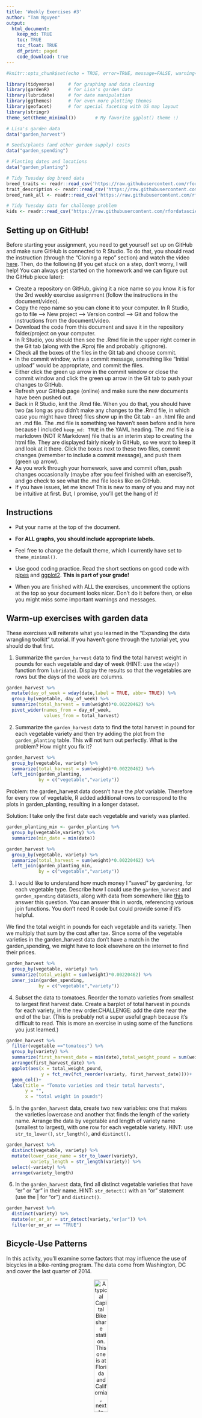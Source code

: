 ```yaml
---
title: 'Weekly Exercises #3'
author: "Tam Nguyen"
output: 
  html_document:
    keep_md: TRUE
    toc: TRUE
    toc_float: TRUE
    df_print: paged
    code_download: true
---
```



```r
#knitr::opts_chunk$set(echo = TRUE, error=TRUE, message=FALSE, warning=FALSE)
```

```r
library(tidyverse)     # for graphing and data cleaning
library(gardenR)       # for Lisa's garden data
library(lubridate)     # for date manipulation
library(ggthemes)      # for even more plotting themes
library(geofacet)      # for special faceting with US map layout
library(stringr)       
theme_set(theme_minimal())       # My favorite ggplot() theme :)
```

```r
# Lisa's garden data
data("garden_harvest")

# Seeds/plants (and other garden supply) costs
data("garden_spending")

# Planting dates and locations
data("garden_planting")

# Tidy Tuesday dog breed data
breed_traits <- readr::read_csv('https://raw.githubusercontent.com/rfordatascience/tidytuesday/master/data/2022/2022-02-01/breed_traits.csv')
trait_description <- readr::read_csv('https://raw.githubusercontent.com/rfordatascience/tidytuesday/master/data/2022/2022-02-01/trait_description.csv')
breed_rank_all <- readr::read_csv('https://raw.githubusercontent.com/rfordatascience/tidytuesday/master/data/2022/2022-02-01/breed_rank.csv')

# Tidy Tuesday data for challenge problem
kids <- readr::read_csv('https://raw.githubusercontent.com/rfordatascience/tidytuesday/master/data/2020/2020-09-15/kids.csv')
```

## Setting up on GitHub!

Before starting your assignment, you need to get yourself set up on GitHub and make sure GitHub is connected to R Studio. To do that, you should read the instruction (through the "Cloning a repo" section) and watch the video [here](https://github.com/llendway/github_for_collaboration/blob/master/github_for_collaboration.md). Then, do the following (if you get stuck on a step, don't worry, I will help! You can always get started on the homework and we can figure out the GitHub piece later):

* Create a repository on GitHub, giving it a nice name so you know it is for the 3rd weekly exercise assignment (follow the instructions in the document/video).  
* Copy the repo name so you can clone it to your computer. In R Studio, go to file --> New project --> Version control --> Git and follow the instructions from the document/video.  
* Download the code from this document and save it in the repository folder/project on your computer.  
* In R Studio, you should then see the .Rmd file in the upper right corner in the Git tab (along with the .Rproj file and probably .gitignore).  
* Check all the boxes of the files in the Git tab and choose commit.  
* In the commit window, write a commit message, something like "Initial upload" would be appropriate, and commit the files.  
* Either click the green up arrow in the commit window or close the commit window and click the green up arrow in the Git tab to push your changes to GitHub.  
* Refresh your GitHub page (online) and make sure the new documents have been pushed out.  
* Back in R Studio, knit the .Rmd file. When you do that, you should have two (as long as you didn't make any changes to the .Rmd file, in which case you might have three) files show up in the Git tab - an .html file and an .md file. The .md file is something we haven't seen before and is here because I included `keep_md: TRUE` in the YAML heading. The .md file is a markdown (NOT R Markdown) file that is an interim step to creating the html file. They are displayed fairly nicely in GitHub, so we want to keep it and look at it there. Click the boxes next to these two files, commit changes (remember to include a commit message), and push them (green up arrow).  
* As you work through your homework, save and commit often, push changes occasionally (maybe after you feel finished with an exercise?), and go check to see what the .md file looks like on GitHub.  
* If you have issues, let me know! This is new to many of you and may not be intuitive at first. But, I promise, you'll get the hang of it! 



## Instructions

* Put your name at the top of the document. 

* **For ALL graphs, you should include appropriate labels.** 

* Feel free to change the default theme, which I currently have set to `theme_minimal()`. 

* Use good coding practice. Read the short sections on good code with [pipes](https://style.tidyverse.org/pipes.html) and [ggplot2](https://style.tidyverse.org/ggplot2.html). **This is part of your grade!**

* When you are finished with ALL the exercises, uncomment the options at the top so your document looks nicer. Don't do it before then, or else you might miss some important warnings and messages.


## Warm-up exercises with garden data

These exercises will reiterate what you learned in the "Expanding the data wrangling toolkit" tutorial. If you haven't gone through the tutorial yet, you should do that first.

  1. Summarize the `garden_harvest` data to find the total harvest weight in pounds for each vegetable and day of week (HINT: use the `wday()` function from `lubridate`). Display the results so that the vegetables are rows but the days of the week are columns.

```r
garden_harvest %>% 
  mutate(day_of_week = wday(date,label = TRUE, abbr= TRUE)) %>%
  group_by(vegetable, day_of_week) %>% 
  summarize(total_harvest = sum(weight)*0.00220462) %>% 
  pivot_wider(names_from = day_of_week,
              values_from = total_harvest) 
```

  2. Summarize the `garden_harvest` data to find the total harvest in pound for each vegetable variety and then try adding the plot from the `garden_planting` table. This will not turn out perfectly. What is the problem? How might you fix it?

```r
garden_harvest %>% 
  group_by(vegetable, variety) %>% 
  summarize(total_harvest = sum(weight)*0.00220462) %>% 
  left_join(garden_planting,
            by = c("vegetable","variety"))
```
Problem: the garden_harvest data doesn't have the *plot* variable. Therefore for every row of vegetable, R added additional rows to correspond to the plots in garden_planting, resulting in a longer dataset.

Solution: I take only the first date each vegetable and variety was planted.

```r
garden_planting_min <- garden_planting %>% 
  group_by(vegetable,variety) %>% 
  summarize(min_date = min(date))
```
```r
garden_harvest %>% 
  group_by(vegetable, variety) %>% 
  summarize(total_harvest = sum(weight)*0.00220462) %>% 
  left_join(garden_planting_min,
            by = c("vegetable","variety"))
```



  3. I would like to understand how much money I "saved" by gardening, for each vegetable type. Describe how I could use the `garden_harvest` and `garden_spending` datasets, along with data from somewhere like [this](https://products.wholefoodsmarket.com/search?sort=relevance&store=10542) to answer this question. You can answer this in words, referencing various join functions. You don't need R code but could provide some if it's helpful.
  
We find the total weight in pounds for each vegetable and its variety. Then we multiply that sum by the cost after tax. Since some of the vegetable varieties in the garden_harvest data don't have a match in the garden_spending, we might have to look elsewhere on the internet to find their prices.
  
```r
garden_harvest %>% 
  group_by(vegetable, variety) %>% 
  summarize(total_weight = sum(weight)*0.00220462) %>%
  inner_join(garden_spending,
            by = c("vegetable","variety"))
```
  
  4. Subset the data to tomatoes. Reorder the tomato varieties from smallest to largest first harvest date. Create a barplot of total harvest in pounds for each variety, in the new order.CHALLENGE: add the date near the end of the bar. (This is probably not a super useful graph because it's difficult to read. This is more an exercise in using some of the functions you just learned.)

```r
garden_harvest %>% 
  filter(vegetable =="tomatoes") %>% 
  group_by(variety) %>% 
  summarize(first_harvest_date = min(date),total_weight_pound = sum(weight*0.00220462)) %>% 
  arrange(first_harvest_date) %>% 
  ggplot(aes(x = total_weight_pound, 
             y = fct_rev(fct_reorder(variety, first_harvest_date))))+
  geom_col()+
  labs(title = "Tomato varieties and their total harvests",
       y = "",
       x = "total weight in pounds")
```

  5. In the `garden_harvest` data, create two new variables: one that makes the varieties lowercase and another that finds the length of the variety name. Arrange the data by vegetable and length of variety name (smallest to largest), with one row for each vegetable variety. HINT: use `str_to_lower()`, `str_length()`, and `distinct()`.
  
```r
garden_harvest %>% 
  distinct(vegetable, variety) %>% 
  mutate(lower_case_name = str_to_lower(variety),
         variety_length = str_length(variety)) %>% 
  select(-variety) %>% 
  arrange(variety_length)
```

  6. In the `garden_harvest` data, find all distinct vegetable varieties that have "er" or "ar" in their name. HINT: `str_detect()` with an "or" statement (use the | for "or") and `distinct()`.

```r
garden_harvest %>% 
  distinct(variety) %>% 
  mutate(er_or_ar = str_detect(variety,"er|ar")) %>% 
  filter(er_or_ar == "TRUE")
```


## Bicycle-Use Patterns

In this activity, you'll examine some factors that may influence the use of bicycles in a bike-renting program.  The data come from Washington, DC and cover the last quarter of 2014.

<center>

![A typical Capital Bikeshare station. This one is at Florida and California, next to Pleasant Pops.](https://www.macalester.edu/~dshuman1/data/112/bike_station.jpg){width="30%"}


![One of the vans used to redistribute bicycles to different stations.](https://www.macalester.edu/~dshuman1/data/112/bike_van.jpg){width="30%"}

</center>

Two data tables are available:

- `Trips` contains records of individual rentals
- `Stations` gives the locations of the bike rental stations

Here is the code to read in the data. We do this a little differently than usual, which is why it is included here rather than at the top of this file. To avoid repeatedly re-reading the files, start the data import chunk with `{r cache = TRUE}` rather than the usual `{r}`.

```r
data_site <- 
  "https://www.macalester.edu/~dshuman1/data/112/2014-Q4-Trips-History-Data.rds" 
Trips <- readRDS(gzcon(url(data_site)))
Stations<-read_csv("http://www.macalester.edu/~dshuman1/data/112/DC-Stations.csv")
```

**NOTE:** The `Trips` data table is a random subset of 10,000 trips from the full quarterly data. Start with this small data table to develop your analysis commands. **When you have this working well, you should access the full data set of more than 600,000 events by removing `-Small` from the name of the `data_site`.**

### Temporal patterns

It's natural to expect that bikes are rented more at some times of day, some days of the week, some months of the year than others. The variable `sdate` gives the time (including the date) that the rental started. Make the following plots and interpret them:

  7. A density plot, which is a smoothed out histogram, of the events versus `sdate`. Use `geom_density()`.
  
```r
Trips %>% 
  ggplot(aes(x = sdate))+
  geom_density()+
   labs(title = "Ridership according to date",
       y = "", 
       x = "")
```
  
Interpretation: There is no data for the months of Jan through September. Within the observed time frame, ridership increases in October, stays relatively high throughout the month and starts to decline dramatically as winter comes.
  
  8. A density plot of the events versus time of day.  You can use `mutate()` with `lubridate`'s  `hour()` and `minute()` functions to extract the hour of the day and minute within the hour from `sdate`. Hint: A minute is 1/60 of an hour, so create a variable where 3:30 is 3.5 and 3:45 is 3.75.
  
```r
Trips %>% 
  mutate(hour_of_day = hour(sdate), minute_of_day = minute(sdate), time_of_day = hour_of_day + minute_of_day/60) %>% 
  ggplot(aes(x = time_of_day))+
  geom_density()+
  labs(title = "Ridership according to time of day",
       y = "",
       x = "")
```
  Interpretation: On a day, ridership is highest in daytime between 7am and 5pm. It also declines during noon and the afternoon
  
  9. A bar graph of the events versus day of the week. Put day on the y-axis.
  
```r
Trips %>% 
  mutate(day_of_week = fct_rev(fct_infreq(wday(sdate, label = TRUE)))) %>% 
  ggplot(aes(y = day_of_week))+
  geom_bar()+
  labs(title = "Ridership according to day of week",
       y = "",
       x = "")
```
  Interpretation: There seems to be more riders on the weekdays than there is on the weekends.
  
  10. Facet your graph from exercise 8. by day of the week. Is there a pattern?
  
```r
Trips %>% 
  mutate(hour_of_day = hour(sdate), 
         minute_of_day = minute(sdate), 
         time_of_day = hour_of_day + minute_of_day/60,
         day_of_week = wday(sdate, label = TRUE)) %>% 
  ggplot(aes(x = time_of_day))+
  geom_density()+
  facet_wrap(vars(day_of_week))+
  labs(title = "Ridership according to day of week",
       y = "",
       x = "")
```
  Pattern: Ridership for weekdays looks almost similar, there is a trough during noontime. On the other hand, ridership for weekends seems to be highest during noontime, taking a concave down shape.
  
  
The variable `client` describes whether the renter is a regular user (level `Registered`) or has not joined the bike-rental organization (`Causal`). The next set of exercises investigate whether these two different categories of users show different rental behavior and how `client` interacts with the patterns you found in the previous exercises. 

  11. Change the graph from exercise 10 to set the `fill` aesthetic for `geom_density()` to the `client` variable. You should also set `alpha = .5` for transparency and `color=NA` to suppress the outline of the density function.
  
```r
Trips %>% 
  mutate(hour_of_day = hour(sdate), 
         minute_of_day = minute(sdate), 
         time_of_day = hour_of_day + minute_of_day/60,
         day_of_week = wday(sdate, label = TRUE)) %>% 
  ggplot(aes(x = time_of_day))+
  geom_density(aes(fill = client),color = NA, alpha = .5)+
  facet_wrap(vars(day_of_week))+
  labs(title = "Ridership by types of riders according to day of week",
       y = "",
       x = "")
```

  12. Change the previous graph by adding the argument `position = position_stack()` to `geom_density()`. In your opinion, is this better or worse in terms of telling a story? What are the advantages/disadvantages of each?
  
```r
Trips %>% 
  mutate(hour_of_day = hour(sdate), 
         minute_of_day = minute(sdate), 
         time_of_day = hour_of_day + minute_of_day/60,
         day_of_week = wday(sdate, label = TRUE)) %>% 
  ggplot(aes(x = time_of_day))+
  geom_density(aes(fill = client),color = NA, alpha = .5, position = position_stack())+
  facet_wrap(vars(day_of_week))+
  labs(title = "Ridership by types of riders (stacked) according to day of week",
       y = "",
       x = "")
```
  This graph might be better at telling a story because it looks nicer.
  
  Graph 11:
  + advantages: we can tell the differences at specific times.
  ///
  + disadvantage: if there were many filled density lines superimposed, it would look confusing.
  
  Graph 12: 
  + advantages: solves the disadvantage of graph 11
  ///
  + disadvantages: it takes more time to compare the differences.
  
  
  13. In this graph, go back to using the regular density plot (without `position = position_stack()`). Add a new variable to the dataset called `weekend` which will be "weekend" if the day is Saturday or Sunday and  "weekday" otherwise (HINT: use the `ifelse()` function and the `wday()` function from `lubridate`). Then, update the graph from the previous problem by faceting on the new `weekend` variable. 
  
```r
Trips %>% 
  mutate(hour_of_day = hour(sdate), 
         minute_of_day = minute(sdate), 
         time_of_day = hour_of_day + minute_of_day/60,
         day_of_week = wday(sdate, label = TRUE),
         weekend = if_else(day_of_week == c("Sat","Sun"),"weekend","weekday" )) %>% 
  ggplot(aes(x = time_of_day))+
  geom_density(aes(fill = client),color = NA, alpha = .5)+
  facet_wrap(vars(weekend))+
  labs(title = "The types of ridership according to weekday or weekend ",
       y = "",
       x = "")
```
  
  14. Change the graph from the previous problem to facet on `client` and fill with `weekend`. What information does this graph tell you that the previous didn't? Is one graph better than the other?
  
```r
Trips %>% 
  mutate(hour_of_day = hour(sdate), 
         minute_of_day = minute(sdate), 
         time_of_day = hour_of_day + minute_of_day/60,
         day_of_week = wday(sdate, label = TRUE),
         weekend = if_else(day_of_week == c("Sat","Sun"),"weekend","weekday" )) %>% 
  ggplot(aes(x = time_of_day))+
  geom_density(aes(fill = weekend),color = NA, alpha = .5)+
  facet_wrap(vars(client))+
  labs(title = "Ridership according to types of riders",
       y = "",
       x = "")
```
This graph compares the days of week and the specific times when each type of riders is active while the other one lets know us the types of riders a weekday or a weekend can expect. Because they tell us different information, no one graph is better than the other.
  
  
### Spatial patterns

  15. Use the latitude and longitude variables in `Stations` to make a visualization of the total number of departures from each station in the `Trips` data. Use either color or size to show the variation in number of departures. We will improve this plot next week when we learn about maps!
  

```r
Trips %>% 
  left_join(Stations,
            by = c("sstation" = "name")) %>% 
  group_by(sstation, lat,long) %>% 
  summarize(number_of_trips = n()) %>% 
  ggplot(aes(x = lat, y = long, color = number_of_trips)) + 
  geom_point()+
  labs(title = "Total trips at each station by its latitude and longtitude",
       y = "",
       x = "")
  
```   
  
  
  
  
  16. Only 14.4% of the trips in our data are carried out by casual users. Create a plot that shows which area(s) have stations with a much higher percentage of departures by casual users. What patterns do you notice? (Again, we'll improve this next week when we learn about maps).

  
```r
Trips %>% 
  group_by(sstation,client) %>% 
  summarize(no_of_riders = n()) %>% 
  pivot_wider(names_from = client,
              values_from = no_of_riders) %>% 
  mutate(percent_casual = Casual/(Casual + Registered)*100) %>% 
  left_join(Stations,
            by = c("sstation"="name")) %>% 
  ggplot(aes(x = long, y = lat, color = percent_casual)) + 
  geom_point(alpha = 0.5,
             size = 0.5)+
  labs(title = "Percentage of casual riders each station by its latitude and longtitude",
       y = "",
       x = "",
       color = "percentage of casual riders")
```
  
**DID YOU REMEMBER TO GO BACK AND CHANGE THIS SET OF EXERCISES TO THE LARGER DATASET? IF NOT, DO THAT NOW.**

## Dogs!

In this section, we'll use the data from 2022-02-01 Tidy Tuesday. If you didn't use that data or need a little refresher on it, see the [website](https://github.com/rfordatascience/tidytuesday/blob/master/data/2022/2022-02-01/readme.md).

  17. The final product of this exercise will be a graph that has breed on the y-axis and the sum of the numeric ratings in the `breed_traits` dataset on the x-axis, with a dot for each rating. First, create a new dataset called `breed_traits_total` that has two variables -- `Breed` and `total_rating`. The `total_rating` variable is the sum of the numeric ratings in the `breed_traits` dataset (we'll use this dataset again in the next problem). Then, create the graph just described. Omit Breeds with a `total_rating` of 0 and order the Breeds from highest to lowest ranked. You may want to adjust the `fig.height` and `fig.width` arguments inside the code chunk options (eg. `{r, fig.height=8, fig.width=4}`) so you can see things more clearly - check this after you knit the file to assure it looks like what you expected.

```r
breed_traits_total <- breed_traits %>% 
  pivot_longer(-c("Breed","Coat Type","Coat Length"),
               names_to = "traits",
               values_to = "rating") %>% 
  select(-c("Coat Type","Coat Length")) %>% 
  group_by(Breed) %>% 
  summarize(total_rating = sum(rating)) %>% 
  filter(total_rating >0) %>% 
  arrange(desc(total_rating))
breed_traits_total
```

```r
breed_traits_total %>% 
  ggplot(aes(y = fct_reorder(Breed, total_rating), x = total_rating))+
  geom_point()+
  labs(title = "Total ratings of each dog breed",
       x = "",
       y = "")
```

  18. The final product of this exercise will be a graph with the top-20 dogs in total ratings (from previous problem) on the y-axis, year on the x-axis, and points colored by each breed's ranking for that year (from the `breed_rank_all` dataset). The points within each breed will be connected by a line, and the breeds should be arranged from the highest median rank to lowest median rank ("highest" is actually the smallest numer, eg. 1 = best). After you're finished, think of AT LEAST one thing you could do to make this graph better. HINTS: 1. Start with the `breed_rank_all` dataset and pivot it so year is a variable. 2. Use the `separate()` function to get year alone, and there's an extra argument in that function that can make it numeric. 3. For both datasets used, you'll need to `str_squish()` Breed before joining. 
  
```r
breed_traits_total_top_20 <- breed_traits_total %>% 
    slice_max(total_rating, n = 20) 

breed_rank_all_2.0 <- breed_rank_all%>%
  mutate(breed = str_squish(Breed)) %>% 
  pivot_longer(cols= `2013 Rank`:`2020 Rank`,
               names_to = "year of rank",
               values_to = "rank") %>% 
  separate(`year of rank`,
           into = c("year","something"),
           convert = TRUE,
           remove = FALSE) 

breed_traits_total_top_20 %>% 
  mutate(breed = str_squish(Breed)) %>% 
 left_join(breed_rank_all_2.0,
           by = "breed") %>% 
  ggplot(aes(y = fct_rev(fct_reorder(breed,rank,median)), x = year, color = rank))+
  geom_point()+
  geom_line()+
   labs(title = "Rank of top 20 dog breeds by total ratings throughout the years",
       x = "",
       y = "")
```
  
  
  19. Create your own! Requirements: use a `join` or `pivot` function (or both, if you'd like), a `str_XXX()` function, and a `fct_XXX()` function to create a graph using any of the dog datasets. One suggestion is to try to improve the graph you created for the Tidy Tuesday assignment. If you want an extra challenge, find a way to use the dog images in the `breed_rank_all` file - check out the `ggimage` library and [this resource](https://wilkelab.org/ggtext/) for putting images as labels.
  
```r
breed_traits %>% 
  pivot_longer(-c("Breed","Coat Type","Coat Length"),
               names_to = "traits",
               values_to = "rating") %>% 
  mutate(coat_type = str_to_lower(`Coat Type`)) %>% 
  group_by(Breed, coat_type) %>% 
  summarize(total_rating = sum(rating)) %>% 
  filter(total_rating >0) %>% 
  group_by( coat_type) %>% 
  summarize(`Average rating` = mean(total_rating)) %>% 
  ggplot(aes(y= fct_reorder(coat_type,`Average rating`), x = `Average rating`))+
  geom_col(fill = "lightblue")+
   labs(title = "Each Coat Type and its Average rating ",
       x = "Average rating",
       y = "")+
  theme(panel.grid.major = element_blank(), 
        panel.grid.minor = element_blank(), 
        panel.background = element_rect(fill = "ivory1", color = NA),
        plot.background = element_rect(fill = "ivory1", color = NA))
  
```
  
## GitHub link

  20. Below, provide a link to your GitHub page with this set of Weekly Exercises. Specifically, if the name of the file is 03_exercises.Rmd, provide a link to the 03_exercises.md file, which is the one that will be most readable on GitHub.

[Tam's 3rd weekely exercise](https://github.com/Tam-Ngn/Weekly-exercise-3)

## Challenge problem! 

This problem uses the data from the Tidy Tuesday competition this week, `kids`. If you need to refresh your memory on the data, read about it [here](https://github.com/rfordatascience/tidytuesday/blob/master/data/2020/2020-09-15/readme.md). 

  21. In this exercise, you are going to try to replicate the graph below, created by Georgios Karamanis. I'm sure you can find the exact code on GitHub somewhere, but **DON'T DO THAT!** You will only be graded for putting an effort into this problem. So, give it a try and see how far you can get without doing too much googling. HINT: use `facet_geo()`. The graphic won't load below since it came from a location on my computer. So, you'll have to reference the original html on the moodle page to see it.
  
![](kids_data_karamanis.jpeg)

**DID YOU REMEMBER TO UNCOMMENT THE OPTIONS AT THE TOP?**
